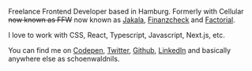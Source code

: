 <StageHome />

Freelance Frontend Developer based in Hamburg.
Formerly with Cellular ~~now known as FFW~~ now known as [Jakala](https://www.jakala.com/),
[Finanzcheck](https://www.finanzcheck.de/) and [Factorial](https://www.factorial.io/).

I love to work with CSS, React, Typescript, Javascript, Next.js, etc.

You can find me on
[Codepen](https://codepen.io/schoenwaldnils),
[Twitter](https://x.com/schoenwaldnils),
[Github](https://github.com/schoenwaldnils),
[LinkedIn](https://www.linkedin.com/in/schoenwaldnils/)
and basically anywhere else as schoenwaldnils.
